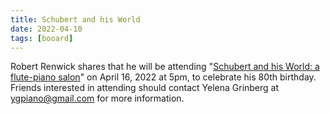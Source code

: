 ```yaml
---
title: Schubert and his World
date: 2022-04-10
tags: [booard]
---
```


Robert Renwick shares that he will be attending "[Schubert and his World: a flute-piano salon](http://yelenagrinberg.com/grinberg-salon-series/)" on April 16, 2022 at 5pm, to celebrate his 80th birthday. Friends interested in attending should contact Yelena Grinberg at ygpiano@gmail.com for more information.
